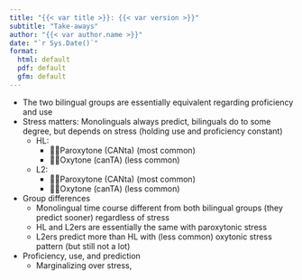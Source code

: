 ```yaml
---
title: "{{< var title >}}: {{< var version >}}"
subtitle: "Take-aways"
author: "{{< var author.name >}}"
date: "`r Sys.Date()`"
format:
  html: default
  pdf: default
  gfm: default
---
```


- The two bilingual groups are essentially equivalent regarding proficiency and use
- Stress matters: Monolinguals always predict, bilinguals do to some degree, but depends on stress (holding use and proficiency constant)
  - HL: 
    - 👍🏽Paroxytone (CANta) (most common)
    - 👎🏽Oxytone (canTA) (less common)
  - L2: 
    - 👎🏻Paroxytone (CANta) (most common)
    - 👍🏻Oxytone (canTA) (less common)
- Group differences
  - Monolingual time course different from both bilingual groups (they predict sooner) regardless of stress
  - HL and L2ers are essentially the same with paroxytonic stress
  - L2ers predict more than HL with (less common) oxytonic stress pattern (but still not a lot)
- Proficiency, use, and prediction
  - Marginalizing over stress, 
